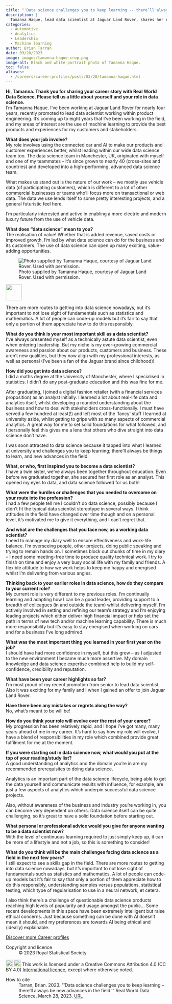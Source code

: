 ```yaml
---
title: "'Data science challenges you to keep learning -- there’ll always be new advances in the field'"
description: |
  Tamanna Haque, lead data scientist at Jaguar Land Rover, shares her route into data science: from pursuing a maths degree at Manchester to analysing vehicle data for a major automotive manufacturer.
categories:
  - Automotive
  - Analytics
  - Leadership
  - Machine learning
author: Brian Tarran
date: 03/28/2023
image: images/tamanna-haque-crop.png
image-alt: Black and white portrait photo of Tamanna Haque.
toc: false
aliases: 
  - /careers/career-profiles/posts/03/28/tamanna-haque.html
---
```

**Hi, Tamanna. Thank you for sharing your career story with Real World Data Science. Please tell us a little about yourself and your role in data science.**   
I'm Tamanna Haque. I’ve been working at Jaguar Land Rover for nearly four years, recently promoted to lead data scientist working within product engineering. It’s coming up to eight years that I’ve been working in the field, and my areas of interest are the use of machine learning to provide the best products and experiences for my customers and stakeholders.  

**What does your job involve?**  
My role involves using the connected car and AI to make our products and customer experiences better, whilst leading within our wide data science team too. The data science team in Manchester, UK, originated with myself and one of my teammates -- it’s since grown to nearly 40 (cross-sites and countries) and developed into a high-performing, advanced data science team.  

What makes us stand out is the nature of our work -- we mostly use vehicle data (of participating customers), which is different to a lot of other commercial businesses or teams who’ll focus more on transactional or web data. The data we use lends itself to some pretty interesting projects, and a general futuristic feel here.  

I’m particularly interested and active in enabling a more electric and modern luxury future from the use of vehicle data. 
 
**What does “data science” mean to you?**  
The realisation of value! Whether that is added revenue, saved costs or improved growth, I’m led by what data science can do for the business and its customers. The use of data science can open up many exciting, value-adding opportunities.

::: {.pullquote-container}
::: grid
::: {.g-col-12 .g-col-lg-4}
![Photo supplied by Tamanna Haque, courtesy of Jaguar Land Rover. Used with permission.](images/tamanna-haque.png){fig-alt="Black and white portrait photo of Tamanna Haque" fig-align="left"}
::: 
::: {.g-col-12 .g-col-lg-8 .pullquote-grid .pullquote}
![](/images/pullquote-purple.png){width="50px"}

There are more routes to getting into data science nowadays, but it’s important to not lose sight of fundamentals such as statistics and mathematics. A lot of people can code-up models but it’s fair to say that only a portion of them appreciate how to do this responsibly.
:::
:::
:::

**What do you think is your most important skill as a data scientist?**  
I’ve always presented myself as a technically astute data scientist, even when entering leadership. But my niche is my ever-growing commercial awareness and passion about our products, customers and business. These aren’t new qualities, but they now align with my professional interests, as well as personal (I’ve been a fan of the Jaguar brand since childhood)! 

**How did you get into data science?**  
I did a maths degree at the University of Manchester, where I specialised in statistics. I didn’t do any post-graduate education and this was fine for me. 

After graduating, I joined a digital fashion retailer (with a financial services proposition) as an analyst initially. I learned a lot about real-life data and analytics itself, whilst developing a rounded understanding about the business and how to deal with stakeholders cross-functionally. I must have served a few hundred at least(!) and left most of the ‘fancy’ stuff I learned at university aside, whilst getting to grips with so many aspects of commercial analytics. A great way for me to set solid foundations for what followed, and I personally feel this gives me a lens that others who dive straight into data science don’t have.  

I was soon attracted to data science because it tapped into what I learned at university and challenges you to keep learning; there’ll always be things to learn, and new advances in the field.  

**What, or who, first inspired you to become a data scientist?**  
I have a twin sister, we’ve always been together throughout education. Even before we graduated together, she secured her first role as an analyst. This opened my eyes to data, and data science followed for us both! 

**What were the hurdles or challenges that you needed to overcome on your route into the profession?**  
I had a few people tell me I couldn’t do data science, possibly because I didn’t fit the typical data scientist stereotype in several ways. I think attitudes in the field have changed over time though and on a personal level, it’s motivated me to give it everything, and I can’t regret that. 

**And what are the challenges that you face now, as a working data scientist?**  
I need to manage my diary well to ensure effectiveness and work-life balance. I’m overseeing people, other projects, doing public speaking and trying to remain hands on. I sometimes block out chunks of time in my diary -- I need some meeting-free time to produce quality technical work. I try to finish on time and enjoy a very busy social life with my family and friends. A flexible attitude to how we work helps to keep me happy and energised whilst I’m delivering from various angles. 

**Thinking back to your earlier roles in data science, how do they compare to your current role?**  
My current role is very different to my previous roles. I’m continually learning and adapting how I can be a good leader, providing support to a breadth of colleagues (in and outside the team) whilst delivering myself. I’m actively involved in setting and refining our team’s strategy and I’m enjoying leading projects which either deliver high financial impact or help set the path in terms of new tech and/or machine learning capability. There is much more responsibility but it’s easy to stay energised when working on cars and for a business I’ve long admired. 

**What was the most important thing you learned in your first year on the job?**  
I should have had more confidence in myself, but this grew -- as I adjusted to the new environment I became much more assertive. My domain knowledge and data science expertise combined help to build my self-confidence, credibility and reputation. 

**What have been your career highlights so far?**  
I’m most proud of my recent promotion from senior to lead data scientist. Also it was exciting for my family and I when I gained an offer to join Jaguar Land Rover. 

**Have there been any mistakes or regrets along the way?**  
No, what’s meant to be will be!  
 
**How do you think your role will evolve over the rest of your career?**  
My progression has been relatively rapid, and I hope I’ve got many, many years ahead of me in my career. It’s hard to say how my role will evolve, I have a blend of responsibilities in my role which combined provide great fulfilment for me at the moment.  

**If you were starting out in data science now, what would you put at the top of your reading/study list?**  
A good understanding of analytics and the domain you’re in are my recommended prerequisites to doing data science.  

Analytics is an important part of the data science lifecycle, being able to get the data yourself and communicate results with influence, for example, are just a few aspects of analytics which underpin successful data science projects.  

Also, without awareness of the business and industry you’re working in, you can become very dependent on others. Data science itself can be quite challenging, so it’s great to have a solid foundation before starting out.  

**What personal or professional advice would you give for anyone wanting to be a data scientist now?**  
With the level of continuous learning required to just simply keep up, it can be more of a lifestyle and not a job, so this is something to consider!   

**What do you think will be the main challenges facing data science as a field in the next few years?**  
I still expect to see a skills gap in the field. There are more routes to getting into data science nowadays, but it’s important to not lose sight of fundamentals such as statistics and mathematics. A lot of people can code-up models but it’s fair to say that only a portion of them appreciate how to do this responsibly, understanding samples versus populations, statistical testing, which type of regularisation to use in a neural network, et cetera.  

I also think there’s a challenge of questionable data science products reaching high levels of popularity and usage amongst the public... Some recent developments in this space have been extremely intelligent but raise ethical concerns. Just because something can be done with AI doesn’t mean it should, and my preferences are towards AI being ethical and (ideally) explainable.

::: {.article-btn}
[Discover more Career profiles](/careers/career-profiles/index.qmd)
:::

::: {.further-info}
::: grid
::: {.g-col-12 .g-col-md-6}
Copyright and licence
: &copy; 2023 Royal Statistical Society

<a href="http://creativecommons.org/licenses/by/4.0/?ref=chooser-v1" target="_blank" rel="license noopener noreferrer" style="display:inline-block;"> <img style="height:22px!important;vertical-align:text-bottom;" src="https://mirrors.creativecommons.org/presskit/icons/cc.svg?ref=chooser-v1"><img style="height:22px!important;margin-left:3px;vertical-align:text-bottom;" src="https://mirrors.creativecommons.org/presskit/icons/by.svg?ref=chooser-v1"></a> This work is licensed under a Creative Commons Attribution 4.0 (CC BY 4.0) <a href="http://creativecommons.org/licenses/by/4.0/?ref=chooser-v1" target="_blank" rel="license noopener noreferrer" style="display:inline-block;"> International licence</a>, except where otherwise noted.

:::

::: {.g-col-12 .g-col-md-6}
How to cite
: Tarran, Brian. 2023. "'Data science challenges you to keep learning -- there’ll always be new advances in the field.'" Real World Data Science, March 28, 2023. [URL](https://realworlddatascience.net/careers/career-profiles/posts/03/28/tamanna-haque.html)
:::
:::
:::